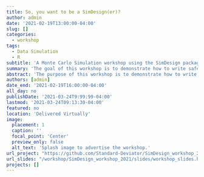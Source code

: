 ```yaml
---
title: So, you want to be a SimDesign(er)?
author: admin
date: '2021-02-19T13:00:00-04:00'
slug: []
categories:
  - workshop
tags: 
  - Data Simulation
  - R
subtitle: 'A Monte Carlo Simulation workshop using the SimDesign package in R'
summary: 'The goal of this workshop is to demonstrate how to write safe, effective, and intuitive R code for Monte Carlo simulation experiments.'
abstract: 'The purpose of this workshop is to demonstrate how to write safe, effective, and intuitive R code for Monte Carlo simulation experiments containing one or more simulation factors. A few of the attractive Monte Carlo simulation coding strategies we will cover are how to write code which is intuitive to read, write, and debug; how to take advantage of SimDesign’s built-in features for creating flexible and extensible simulations; computational efficiency; reproducibility at the macro and micro level; safe and reliable code execution'
authors: [admin]
date_end: '2021-02-19T16:00:00-04:00'
all_day: no
publishDate: '2021-03-24T9:99:99-04:00'
lastmod: '2021-03-24T09:13:30-04:00'
featured: no
location: 'Delivered Virtually'
image:
  placement: 1
  caption: ''
  focal_point: 'Center'
  preview_only: false
  alt_text: 'Splash image to advertise the workshop.'
url_project: "https://github.com/Standard-Deviator/SimDesign_workshop_2021"
url_slides: "/workshop/SimDesign_workshop_2021/slides/workshop_slides.html"
projects: []
---
```

